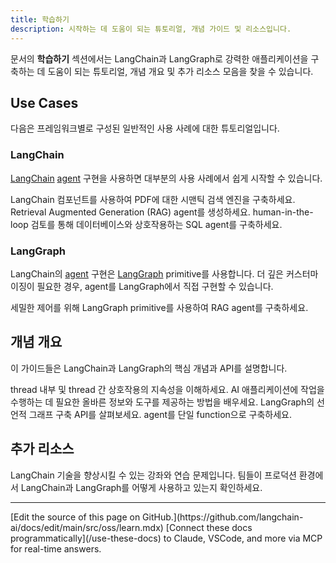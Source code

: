 ```yaml
---
title: 학습하기
description: 시작하는 데 도움이 되는 튜토리얼, 개념 가이드 및 리소스입니다.
---
```




문서의 **학습하기** 섹션에서는 LangChain과 LangGraph로 강력한 애플리케이션을 구축하는 데 도움이 되는 튜토리얼, 개념 개요 및 추가 리소스 모음을 찾을 수 있습니다.

## Use Cases

다음은 프레임워크별로 구성된 일반적인 사용 사례에 대한 튜토리얼입니다.

### LangChain

[LangChain](/oss/javascript/langchain/overview) [agent](/oss/javascript/langchain/agents) 구현을 사용하면 대부분의 사용 사례에서 쉽게 시작할 수 있습니다.

<Card title="시맨틱 검색" icon="magnifying-glass" href="/oss/javascript/langchain/knowledge-base" horizontal>
  LangChain 컴포넌트를 사용하여 PDF에 대한 시맨틱 검색 엔진을 구축하세요.
</Card>

<Card title="RAG Agent" icon="user-magnifying-glass" href="/oss/javascript/langchain/rag" horizontal>
  Retrieval Augmented Generation (RAG) agent를 생성하세요.
</Card>

<Card title="SQL Agent" icon="database" href="/oss/javascript/langchain/sql-agent" horizontal>
  human-in-the-loop 검토를 통해 데이터베이스와 상호작용하는 SQL agent를 구축하세요.
</Card>



### LangGraph

LangChain의 [agent](/oss/javascript/langchain/agents) 구현은 [LangGraph](/oss/javascript/langgraph/overview) primitive를 사용합니다.
더 깊은 커스터마이징이 필요한 경우, agent를 LangGraph에서 직접 구현할 수 있습니다.

<Card title="커스텀 RAG Agent" icon="user-magnifying-glass" href="/oss/javascript/langgraph/agentic-rag" horizontal>
  세밀한 제어를 위해 LangGraph primitive를 사용하여 RAG agent를 구축하세요.
</Card>



## 개념 개요

이 가이드들은 LangChain과 LangGraph의 핵심 개념과 API를 설명합니다.

<Card title="Memory" icon="brain" href="/oss/javascript/concepts/memory" horizontal>
  thread 내부 및 thread 간 상호작용의 지속성을 이해하세요.
</Card>

<Card title="Context engineering" icon="book-open" href="/oss/javascript/concepts/context" horizontal>
  AI 애플리케이션에 작업을 수행하는 데 필요한 올바른 정보와 도구를 제공하는 방법을 배우세요.
</Card>

<Card title="Graph API" icon="chart-network" href="/oss/javascript/langgraph/graph-api" horizontal>
  LangGraph의 선언적 그래프 구축 API를 살펴보세요.
</Card>

<Card title="Functional API" icon="code" href="/oss/javascript/langgraph/functional-api" horizontal>
  agent를 단일 function으로 구축하세요.
</Card>

## 추가 리소스

<Card title="LangChain Academy" icon="graduation-cap" href="https://academy.langchain.com/" horizontal>
  LangChain 기술을 향상시킬 수 있는 강좌와 연습 문제입니다.
</Card>

<Card title="사례 연구" icon="screen-users" href="/oss/javascript/langgraph/case-studies" horizontal>
  팀들이 프로덕션 환경에서 LangChain과 LangGraph를 어떻게 사용하고 있는지 확인하세요.
</Card>

---

<Callout icon="pen-to-square" iconType="regular">
    [Edit the source of this page on GitHub.](https://github.com/langchain-ai/docs/edit/main/src/oss/learn.mdx)
</Callout>
<Tip icon="terminal" iconType="regular">
    [Connect these docs programmatically](/use-these-docs) to Claude, VSCode, and more via MCP for    real-time answers.
</Tip>
